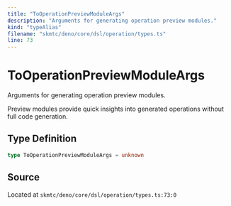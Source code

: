 ```yaml
---
title: "ToOperationPreviewModuleArgs"
description: "Arguments for generating operation preview modules."
kind: "typeAlias"
filename: "skmtc/deno/core/dsl/operation/types.ts"
line: 73
---
```


# ToOperationPreviewModuleArgs

Arguments for generating operation preview modules.

Preview modules provide quick insights into generated operations
without full code generation.

## Type Definition

```typescript
type ToOperationPreviewModuleArgs = unknown
```

## Source

Located at `skmtc/deno/core/dsl/operation/types.ts:73:0`
